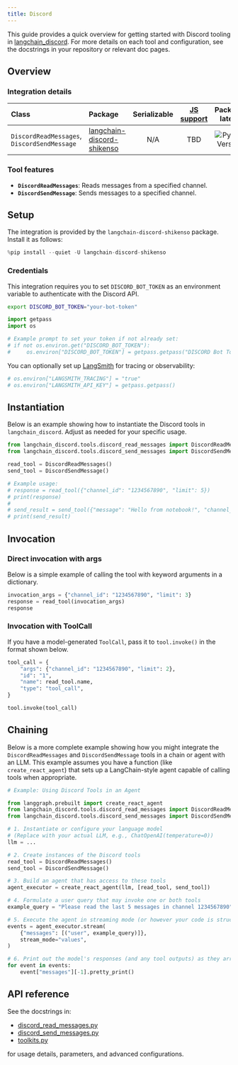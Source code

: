 ```yaml
---
title: Discord
---
```


This guide provides a quick overview for getting started with Discord tooling in [langchain_discord](/oss/python/integrations/tools/). For more details on each tool and configuration, see the docstrings in your repository or relevant doc pages.

## Overview

### Integration details

| Class                                | Package                                                                 | Serializable | [JS support](https://js.langchain.com/docs/integrations/tools/langchain_discord) |                                             Package latest                                              |
| :---                                 |:------------------------------------------------------------------------| :---:        | :---:                                                                           |:-------------------------------------------------------------------------------------------------------:|
| `DiscordReadMessages`, `DiscordSendMessage` | [langchain-discord-shikenso](https://github.com/Shikenso-Analytics/langchain-discord) | N/A          | TBD                                                                             | ![PyPI - Version](https://img.shields.io/pypi/v/langchain-discord-shikenso?style=flat-square&label=%20) |

### Tool features

- **`DiscordReadMessages`**: Reads messages from a specified channel.
- **`DiscordSendMessage`**: Sends messages to a specified channel.

## Setup

The integration is provided by the `langchain-discord-shikenso` package. Install it as follows:


```python
%pip install --quiet -U langchain-discord-shikenso
```

### Credentials

This integration requires you to set `DISCORD_BOT_TOKEN` as an environment variable to authenticate with the Discord API.

```bash
export DISCORD_BOT_TOKEN="your-bot-token"
```


```python
import getpass
import os

# Example prompt to set your token if not already set:
# if not os.environ.get("DISCORD_BOT_TOKEN"):
#     os.environ["DISCORD_BOT_TOKEN"] = getpass.getpass("DISCORD Bot Token:\n")
```

You can optionally set up [LangSmith](https://smith.langchain.com/) for tracing or observability:


```python
# os.environ["LANGSMITH_TRACING"] = "true"
# os.environ["LANGSMITH_API_KEY"] = getpass.getpass()
```

## Instantiation

Below is an example showing how to instantiate the Discord tools in `langchain_discord`. Adjust as needed for your specific usage.


```python
from langchain_discord.tools.discord_read_messages import DiscordReadMessages
from langchain_discord.tools.discord_send_messages import DiscordSendMessage

read_tool = DiscordReadMessages()
send_tool = DiscordSendMessage()

# Example usage:
# response = read_tool({"channel_id": "1234567890", "limit": 5})
# print(response)
#
# send_result = send_tool({"message": "Hello from notebook!", "channel_id": "1234567890"})
# print(send_result)
```

## Invocation

### Direct invocation with args

Below is a simple example of calling the tool with keyword arguments in a dictionary.


```python
invocation_args = {"channel_id": "1234567890", "limit": 3}
response = read_tool(invocation_args)
response
```

### Invocation with ToolCall

If you have a model-generated `ToolCall`, pass it to `tool.invoke()` in the format shown below.


```python
tool_call = {
    "args": {"channel_id": "1234567890", "limit": 2},
    "id": "1",
    "name": read_tool.name,
    "type": "tool_call",
}

tool.invoke(tool_call)
```

## Chaining

Below is a more complete example showing how you might integrate the `DiscordReadMessages` and `DiscordSendMessage` tools in a chain or agent with an LLM. This example assumes you have a function (like `create_react_agent`) that sets up a LangChain-style agent capable of calling tools when appropriate.

```python
# Example: Using Discord Tools in an Agent

from langgraph.prebuilt import create_react_agent
from langchain_discord.tools.discord_read_messages import DiscordReadMessages
from langchain_discord.tools.discord_send_messages import DiscordSendMessage

# 1. Instantiate or configure your language model
# (Replace with your actual LLM, e.g., ChatOpenAI(temperature=0))
llm = ...

# 2. Create instances of the Discord tools
read_tool = DiscordReadMessages()
send_tool = DiscordSendMessage()

# 3. Build an agent that has access to these tools
agent_executor = create_react_agent(llm, [read_tool, send_tool])

# 4. Formulate a user query that may invoke one or both tools
example_query = "Please read the last 5 messages in channel 1234567890"

# 5. Execute the agent in streaming mode (or however your code is structured)
events = agent_executor.stream(
    {"messages": [("user", example_query)]},
    stream_mode="values",
)

# 6. Print out the model's responses (and any tool outputs) as they arrive
for event in events:
    event["messages"][-1].pretty_print()
```

## API reference

See the docstrings in:
- [discord_read_messages.py](https://github.com/Shikenso-Analytics/langchain-discord/blob/main/langchain_discord/tools/discord_read_messages.py)
- [discord_send_messages.py](https://github.com/Shikenso-Analytics/langchain-discord/blob/main/langchain_discord/tools/discord_send_messages.py)
- [toolkits.py](https://github.com/Shikenso-Analytics/langchain-discord/blob/main/langchain_discord/toolkits.py)

for usage details, parameters, and advanced configurations.
